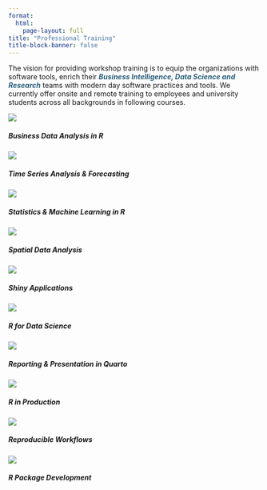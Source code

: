 ```yaml
---
format:
  html:
    page-layout: full
title: "Professional Training"
title-block-banner: false
---
```


<p>The vision for providing workshop training is to equip the organizations with software tools,
enrich their <b style="color:#2a5f7a;"><i>Business Intelligence, Data Science and Research</i></b> teams with modern day software
practices and tools. We currently offer onsite and remote training to employees and university
students across all backgrounds in following courses.</p>   

::: {#consult .grid}
::: {.training .g-col-4}
<img src="images/training/business-analytics.png"/>

<h5>Business Data Analysis in R</h5>
:::

::: {.training .g-col-4}
<img src="images/training/time-series.png"/>

<h5>Time Series Analysis & Forecasting</h5>
:::

::: {.training .g-col-4}
<img src="images/training/statistical&amp;machinelearning.png"/>

<h5>Statistics & Machine Learning in R</h5>
:::

::: {.training .g-col-4}
<img src="images/training/spatial-analysis.png"/>

<h5>Spatial Data Analysis</h5>
:::

::: {.training .g-col-4}
<img src="images/training/visualization&amp;shiny.png"/>

<h5>Shiny Applications</h5>
:::

::: {.training .g-col-4}
<img src="images/training/r-for-datascience.png"/>

<h5>R for Data Science</h5>
:::

::: {.training .g-col-4}
<img src="images/training/elegant-reporting.png"/>

<h5>Reporting & Presentation in Quarto</h5>
:::

::: {.training .g-col-4}
<img src="images/training/putting-r-in-production.png"/>

<h5>R in Production</h5>
:::

::: {.training .g-col-4}
<img src="images/training/reproducible-workflows.png"/>

<h5>Reproducible Workflows</h5>
:::

::: {.training .g-col-4}
:::

::: {.training .g-col-4}
<img src="images/training/packages.png"/>

<h5>R Package Development</h5>
:::
:::
